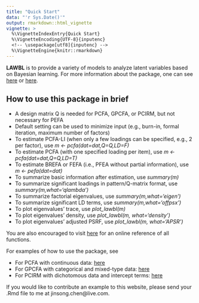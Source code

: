 ```yaml
---
title: "Quick Start"
data: "'r Sys.Date()'"
output: rmarkdown::html_vignette
vignette: >
  %\VignetteIndexEntry{Quick Start}
  %\VignetteEncoding{UTF-8}{inputenc}
  <!-- \usepackage[utf8]{inputenc} -->
  %\VignetteEngine{knitr::rmarkdown}
---
```


**LAWBL** is to provide a variety of models to analyze latent variables based on Bayesian learning. For more information about the package, one can see [here](https://jinsong-chen.github.io/LAWBL/index.html) or [here](https://jinsong-chen.github.io/LAWBL/reference/LAWBL-package.html).

## How to use this package in brief

* A design matrix Q is needed for PCFA, GPCFA, or PCIRM, but not necessary for PEFA
* Default setting can be used to minimize input (e.g., burn-in, formal iteration, maximum number of factors)
* To estimate PCFA-LI (when only a few loadings can be specified, e.g., 2 per factor), use *m <- pcfa(dat=dat,Q=Q,LD=F)*
* To estimate PCFA (with one specified loading per item), use *m <- pcfa(dat=dat,Q=Q,LD=T)*
* To estimate BREFA or FEFA (i.e., PFEA without partial information), use *m <- pefa(dat=dat)*
* To summarize basic information after estimation, use *summary(m)*
* To summarize significant loadings in pattern/Q-matrix format, use *summary(m,what='qlambda')*
* To summarize factorial eigenvalues, use *summary(m,what='eigen')*
* To summarize significant LD terms, use *summary(m,what='offpsx')*
* To plot eigenvalues' trace, use *plot_lawbl(m)*
* To plot eigenvalues' density, use *plot_lawbl(m, what='density')*
* To plot eigenvalues' adjusted PSRF, use *plot_lawbl(m, what='APSR')*

You are also encouraged to visit [here](https://jinsong-chen.github.io/LAWBL/reference/index.html) for an online reference of all functions.


For examples of how to use the package, see

* For PCFA with continuous data: [here](https://jinsong-chen.github.io/LAWBL/articles/Examples/pcfa-examples.html) 
* For GPCFA with categorical and mixed-type data: [here](https://jinsong-chen.github.io/LAWBL/articles/Examples/gpcfa-examples.html) 
* For PCIRM with dichotomous data and intercept terms: [here](https://jinsong-chen.github.io/LAWBL/articles/Examples/pcirm-examples.html) 

If you would like to contribute an example to this website, please send your .Rmd file to me at jinsong.chen@live.com.
